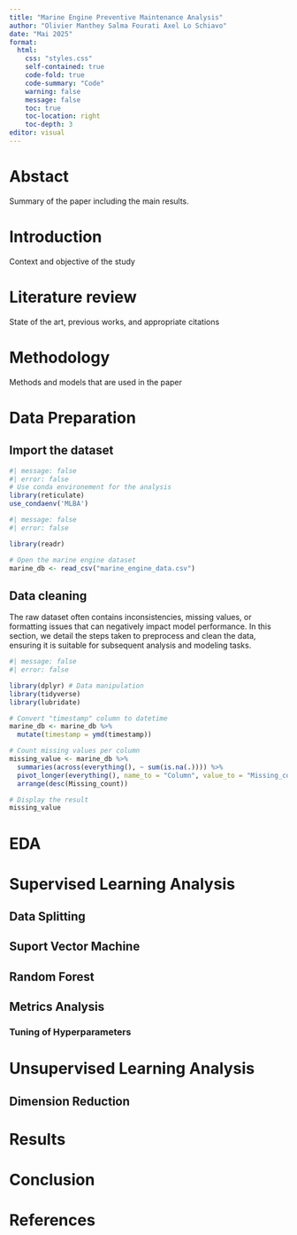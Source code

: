 ---
title: "Marine Engine Preventive Maintenance Analysis"
author: "Olivier Manthey Salma Fourati Axel Lo Schiavo"
date: "Mai 2025"
format:
  html:
    css: "styles.css"
    self-contained: true
    code-fold: true
    code-summary: "Code"
    warning: false
    message: false
    toc: true
    toc-location: right
    toc-depth: 3
editor: visual
---

# Abstact

Summary of the paper including the main results.

# Introduction

Context and objective of the study

# Literature review

State of the art, previous works, and appropriate citations

# Methodology

Methods and models that are used in the paper

# Data Preparation

## Import the dataset

```{r}
#| message: false
#| error: false 
# Use conda environement for the analysis
library(reticulate)
use_condaenv('MLBA')
```

```{r}
#| message: false
#| error: false 

library(readr)

# Open the marine engine dataset
marine_db <- read_csv("marine_engine_data.csv")
```

## Data cleaning
The raw dataset often contains inconsistencies, missing values, or formatting issues that can negatively impact model performance. In this section, we detail the steps taken to preprocess and clean the data, ensuring it is suitable for subsequent analysis and modeling tasks.

```{r}
#| message: false
#| error: false

library(dplyr) # Data manipulation
library(tidyverse)
library(lubridate)

# Convert "timestamp" column to datetime
marine_db <- marine_db %>%
  mutate(timestamp = ymd(timestamp))

# Count missing values per column
missing_value <- marine_db %>%
  summaries(across(everything(), ~ sum(is.na(.)))) %>%
  pivot_longer(everything(), name_to = "Column", value_to = "Missing_count") %>%
  arrange(desc(Missing_count))

# Display the result
missing_value
```

# EDA

# Supervised Learning Analysis

## Data Splitting

## Suport Vector Machine

## Random Forest

## Metrics Analysis

### Tuning of Hyperparameters

# Unsupervised Learning Analysis

## Dimension Reduction

# Results

# Conclusion

# References
